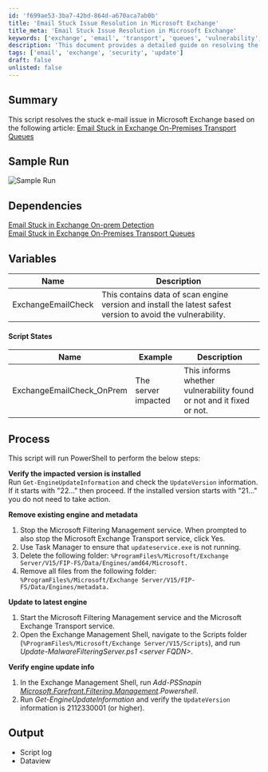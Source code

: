 ```yaml
---
id: 'f699ae53-3ba7-42bd-864d-a670aca7ab0b'
title: 'Email Stuck Issue Resolution in Microsoft Exchange'
title_meta: 'Email Stuck Issue Resolution in Microsoft Exchange'
keywords: ['exchange', 'email', 'transport', 'queues', 'vulnerability', 'update', 'service']
description: 'This document provides a detailed guide on resolving the stuck email issue in Microsoft Exchange. It outlines the necessary steps to verify the impacted version, remove existing engines, update to the latest engine, and verify the engine update information to ensure smooth email transport.'
tags: ['email', 'exchange', 'security', 'update']
draft: false
unlisted: false
---
```

## Summary

This script resolves the stuck e-mail issue in Microsoft Exchange based on the following article: [Email Stuck in Exchange On-Premises Transport Queues](https://techcommunity.microsoft.com/t5/exchange-team-blog/email-stuck-in-exchange-on-premises-transport-queues/ba-p/3049447)

## Sample Run

![Sample Run](../../../static/img/Exchange---Reset-Scan-Engine-Version/image_1.png)

## Dependencies

[Email Stuck in Exchange On-prem Detection](https://proval.itglue.com/DOC-5078775-9004646)  
[Email Stuck in Exchange On-Premises Transport Queues](https://techcommunity.microsoft.com/t5/exchange-team-blog/email-stuck-in-exchange-on-premises-transport-queues/ba-p/3049447)

## Variables

| Name                   | Description                                                                                     |
|------------------------|-------------------------------------------------------------------------------------------------|
| ExchangeEmailCheck     | This contains data of scan engine version and install the latest safest version to avoid the vulnerability. |

#### Script States

| Name                     | Example               | Description                                                        |
|--------------------------|-----------------------|--------------------------------------------------------------------|
| ExchangeEmailCheck_OnPrem| The server impacted    | This informs whether vulnerability found or not and it fixed or not. |

## Process

This script will run PowerShell to perform the below steps:

**Verify the impacted version is installed**  
Run `Get-EngineUpdateInformation` and check the `UpdateVersion` information. If it starts with "22..." then proceed. If the installed version starts with "21..." you do not need to take action.

**Remove existing engine and metadata**  
1. Stop the Microsoft Filtering Management service. When prompted to also stop the Microsoft Exchange Transport service, click Yes.  
2. Use Task Manager to ensure that `updateservice.exe` is not running.  
3. Delete the following folder: `%ProgramFiles%/Microsoft/Exchange Server/V15/FIP-FS/Data/Engines/amd64/Microsoft.`  
4. Remove all files from the following folder: `%ProgramFiles%/Microsoft/Exchange Server/V15/FIP-FS/Data/Engines/metadata.`

**Update to latest engine**  
1. Start the Microsoft Filtering Management service and the Microsoft Exchange Transport service.  
2. Open the Exchange Management Shell, navigate to the Scripts folder (`%ProgramFiles%/Microsoft/Exchange Server/V15/Scripts`), and run *Update-MalwareFilteringServer.ps1 \<server FQDN>*.

**Verify engine update info**  
1. In the Exchange Management Shell, run *Add-PSSnapin [Microsoft.Forefront.Filtering.Management](http://microsoft.Forefront.Filtering.Management).Powershell*.  
2. Run *Get-EngineUpdateInformation* and verify the `UpdateVersion` information is 2112330001 (or higher).

## Output

- Script log
- Dataview











